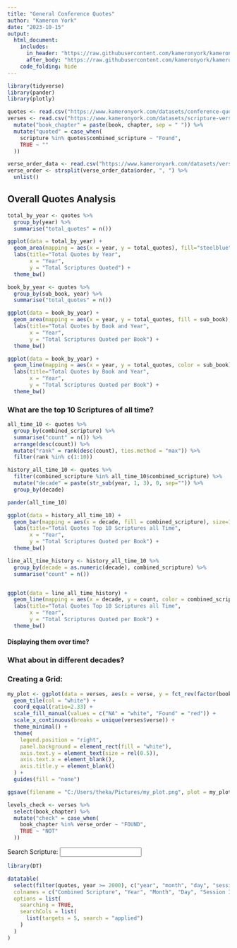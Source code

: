 ```yaml
---
title: "General Conference Quotes"
author: "Kameron York"
date: "2023-10-15"
output:
  html_document:
    includes:
      in_header: "https://raw.githubusercontent.com/kameronyork/kameronyork.github.io/main/parables/header.html"
      after_body: "https://raw.githubusercontent.com/kameronyork/kameronyork.github.io/main/parables/footer.html"
    code_folding: hide
---
```


```r
library(tidyverse)
library(pander)
library(plotly)

quotes <- read.csv("https://www.kameronyork.com/datasets/conference-quotes.csv", encoding="UTF-8")
verses <- read.csv("https://www.kameronyork.com/datasets/scripture-verses.csv", encoding="UTF-8") %>% 
  mutate("book_chapter" = paste(book, chapter, sep = " ")) %>% 
  mutate("quoted" = case_when(
    scripture %in% quotes$combined_scripture ~ "Found",
    TRUE ~ ""
  ))

verse_order_data <- read.csv("https://www.kameronyork.com/datasets/verse-order.csv", encoding="UTF-8")
verse_order <- strsplit(verse_order_data$order, ", ") %>% 
  unlist()

```

## Overall Quotes Analysis
```r
total_by_year <- quotes %>% 
  group_by(year) %>% 
  summarise("total_quotes" = n())

ggplot(data = total_by_year) + 
  geom_area(mapping = aes(x = year, y = total_quotes), fill="steelblue", alpha=0.5) +
  labs(title="Total Quotes by Year",
       x = "Year", 
       y = "Total Scriptures Quoted") +
  theme_bw()
```
```r
book_by_year <- quotes %>% 
  group_by(sub_book, year) %>% 
  summarise("total_quotes" = n())

ggplot(data = book_by_year) + 
  geom_area(mapping = aes(x = year, y = total_quotes, fill = sub_book), position="identity", alpha = 0.5) +
  labs(title="Total Quotes by Book and Year",
       x = "Year", 
       y = "Total Scriptures Quoted per Book") +
  theme_bw()
```

```r
ggplot(data = book_by_year) + 
  geom_line(mapping = aes(x = year, y = total_quotes, color = sub_book), size=1) +
  labs(title="Total Quotes by Book and Year",
       x = "Year", 
       y = "Total Scriptures Quoted per Book") +
  theme_bw()
```

### What are the top 10 Scriptures of all time?
```r
all_time_10 <- quotes %>% 
  group_by(combined_scripture) %>% 
  summarise("count" = n()) %>% 
  arrange(desc(count)) %>% 
  mutate("rank" = rank(desc(count), ties.method = "max")) %>% 
  filter(rank %in% c(1:10))

history_all_time_10 <- quotes %>% 
  filter(combined_scripture %in% all_time_10$combined_scripture) %>% 
  mutate("decade" = paste(str_sub(year, 1, 3), 0, sep="")) %>% 
  group_by(decade)

pander(all_time_10)
```

```r
ggplot(data = history_all_time_10) + 
  geom_bar(mapping = aes(x = decade, fill = combined_scripture), size=1, position="dodge") +
  labs(title="Total Quotes Top 10 Scriptures all Time",
       x = "Year", 
       y = "Total Scriptures Quoted per Book") +
  theme_bw()
```
```r
line_all_time_history <- history_all_time_10 %>% 
  group_by(decade = as.numeric(decade), combined_scripture) %>% 
  summarise("count" = n())


ggplot(data = line_all_time_history) + 
  geom_line(mapping = aes(x = decade, y = count, color = combined_scripture), size=1) +
  labs(title="Total Quotes Top 10 Scriptures all Time",
       x = "Year", 
       y = "Total Scriptures Quoted per Book") +
  theme_bw()
```

#### Displaying them over time?



### What about in different decades?



### Creating a Grid:

```r
my_plot <- ggplot(data = verses, aes(x = verse, y = fct_rev(factor(book_chapter, levels = verse_order)), fill = quoted)) +
  geom_tile(col = "white") +
  coord_equal(ratio=2.33) +
  scale_fill_manual(values = c("NA" = "white", "Found" = "red")) +
  scale_x_continuous(breaks = unique(verses$verse)) + 
  theme_minimal() +
  theme(
    legend.position = "right",
    panel.background = element_rect(fill = "white"),
    axis.text.y = element_text(size = rel(0.5)),
    axis.text.x = element_blank(),
    axis.title.y = element_blank()
  ) + 
  guides(fill = "none")

ggsave(filename = "C:/Users/theka/Pictures/my_plot.png", plot = my_plot, width = 8, height = 120, units = "in", limitsize = FALSE, bg = "white")

```



```r
levels_check <- verses %>%
  select(book_chapter) %>% 
  mutate("check" = case_when(
    book_chapter %in% verse_order ~ "FOUND",
    TRUE ~ "NOT"
  ))


```

<script>
  $(document).ready( function () {
      $('#table_id').DataTable();
  } );
</script>



<div class="dataTables_filter">
  <label>Search Scripture: <input type="search" class="form-control form-control-sm" placeholder="" aria-controls="table_id"></label>
</div>


```r
library(DT)

datatable(
  select(filter(quotes, year >= 2000), c("year", "month", "day", "session_id", "combined_scripture", "speaker")),
  colnames = c("Combined Scripture", "Year", "Month", "Day", "Session ID", "Speaker"),
  options = list(
    searching = TRUE,
    searchCols = list(
      list(targets = 5, search = "applied")
    )
  )
)

```



